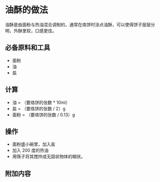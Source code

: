 # 油酥的做法

油酥是由面粉与热油混合调制的，通常在烙饼时涂点油酥，可以使得饼子层层分明，外酥里软，口感更佳。

## 必备原料和工具

- 面粉
- 油
- 盐

## 计算

- 油 = （要烙饼的张数 * 10ml）
- 盐 = （要烙饼的张数 / 2）g
- 面粉 = （要烙饼的张数 / 0.13）g

## 操作

- 面粉盛小碗里，加入盐
- 加入 200 度的热油
- 用筷子将其搅拌成无固状物体的糊状。

## 附加内容


